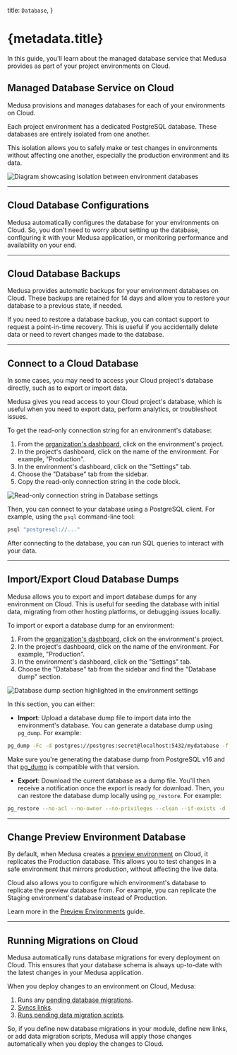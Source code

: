   title: `Database`,
}

# {metadata.title}

In this guide, you'll learn about the managed database service that Medusa provides as part of your project environments on Cloud.

## Managed Database Service on Cloud

Medusa provisions and manages databases for each of your environments on Cloud.

Each project environment has a dedicated PostgreSQL database. These databases are entirely isolated from one another.

This isolation allows you to safely make or test changes in environments without affecting one another, especially the production environment and its data.

![Diagram showcasing isolation between environment databases](https://res.cloudinary.com/dza7lstvk/image/upload/v1750174759/Cloud/databases-cloud_hzjyrn.jpg)

---

## Cloud Database Configurations

Medusa automatically configures the database for your environments on Cloud. So, you don't need to worry about setting up the database, configuring it with your Medusa application, or monitoring performance and availability on your end.

---

## Cloud Database Backups

Medusa provides automatic backups for your environment databases on Cloud. These backups are retained for 14 days and allow you to restore your database to a previous state, if needed.

If you need to restore a database backup, you can contact support to request a point-in-time recovery. This is useful if you accidentally delete data or need to revert changes made to the database.

---

## Connect to a Cloud Database

In some cases, you may need to access your Cloud project's database directly, such as to export or import data.

Medusa gives you read access to your Cloud project's database, which is useful when you need to export data, perform analytics, or troubleshoot issues.

To get the read-only connection string for an environment's database:

1. From the [organization's dashboard](../organizations/page.mdx), click on the environment's project.
2. In the project's dashboard, click on the name of the environment. For example, "Production".
3. In the environment's dashboard, click on the "Settings" tab.
4. Choose the "Database" tab from the sidebar.
5. Copy the read-only connection string in the code block.

![Read-only connection string in Database settings](https://res.cloudinary.com/dza7lstvk/image/upload/v1755271713/Cloud/CleanShot_2025-08-15_at_18.27.58_2x_fqlync.png)

Then, you can connect to your database using a PostgreSQL client. For example, using the `psql` command-line tool:

```bash
psql "postgresql://..."
```

After connecting to the database, you can run SQL queries to interact with your data.

---

## Import/Export Cloud Database Dumps

Medusa allows you to export and import database dumps for any environment on Cloud. This is useful for seeding the database with initial data, migrating from other hosting platforms, or debugging issues locally.

To import or export a database dump for an environment:

1. From the [organization's dashboard](../organizations/page.mdx), click on the environment's project.
2. In the project's dashboard, click on the name of the environment. For example, "Production".
3. In the environment's dashboard, click on the "Settings" tab.
4. Choose the "Database" tab from the sidebar and find the "Database dump" section.

![Database dump section highlighted in the environment settings](https://res.cloudinary.com/dza7lstvk/image/upload/v1750169625/Cloud/CleanShot_2025-06-17_at_17.13.21_2x_l7vw3w.png)

In this section, you can either:

- **Import**: Upload a database dump file to import data into the environment's database. You can generate a database dump using `pg_dump`. For example:

```bash
pg_dump -Fc -d postgres://postgres:secret@localhost:5432/mydatabase -f mydata.dump
```

<Note>

Make sure you're generating the database dump from PostgreSQL v16 and that [pg_dump](https://www.postgresql.org/docs/16/app-pgdump.html) is compatible with that version.

</Note>

- **Export**: Download the current database as a dump file. You'll then receive a notification once the export is ready for download. Then, you can restore the database dump locally using `pg_restore`. For example:

```bash
pg_restore --no-acl --no-owner --no-privileges --clean --if-exists -d 'postgres://postgres:secret@localhost:5432/mydatabase' mydata.dump
```

---

## Change Preview Environment Database

By default, when Medusa creates a [preview environment](../environments/preview/page.mdx) on Cloud, it replicates the Production database. This allows you to test changes in a safe environment that mirrors production, without affecting the live data.

Cloud also allows you to configure which environment's database to replicate the preview database from. For example, you can replicate the Staging environment's database instead of Production.

Learn more in the [Preview Environments](../environments/preview/page.mdx#manage-shared-previews-settings) guide.

---

## Running Migrations on Cloud

Medusa automatically runs database migrations for every deployment on Cloud. This ensures that your database schema is always up-to-date with the latest changes in your Medusa application.

When you deploy changes to an environment on Cloud, Medusa:

1. Runs any [pending database migrations](!docs!/learn/fundamentals/data-models/write-migration).
2. [Syncs links](!docs!/learn/fundamentals/module-links).
3. [Runs pending data migration scripts](!docs!/learn/fundamentals/data-models/write-migration#data-migration-scripts).

So, if you define new database migrations in your module, define new links, or add data migration scripts, Medusa will apply those changes automatically when you deploy the changes to Cloud.
